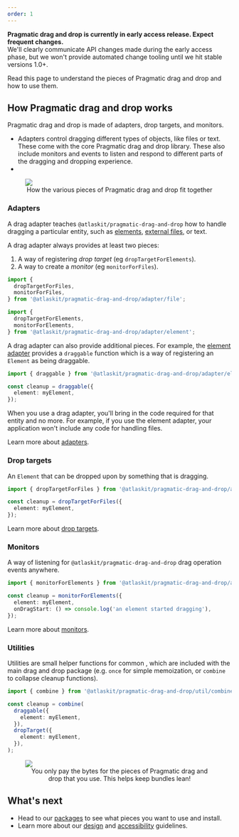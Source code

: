 ```yaml
---
order: 1
---
```



<SectionMessage>

**Pragmatic drag and drop is currently in early access release. Expect frequent changes.** <br/>
We'll clearly communicate API changes made during the early access phase, but we won't provide automated change tooling until we hit stable versions 1.0+.

</SectionMessage>

Read this page to understand the pieces of Pragmatic drag and drop and how to use them.

## How Pragmatic drag and drop works

Pragmatic drag and drop is made of adapters, drop targets, and monitors.

- Adapters control dragging different types of objects, like files or text. These come with the core Pragmatic drag and drop library. These also include monitors and events to listen and respond to different parts of the dragging and dropping experience.
-

<figure>
  <img src="/images/drag-and-drop--high-level-pieces.png" />
  <figcaption style="text-align:center">
    How the various pieces of Pragmatic drag and drop fit together
  </figcaption>
</figure>

### Adapters

A drag adapter teaches `@atlaskit/pragmatic-drag-and-drop` how to handle dragging a particular entity, such as [elements](/components/pragmatic-drag-and-drop/how-it-works/adapters/element-adapter), [external files](/components/pragmatic-drag-and-drop/how-it-works/adapters/file-adapter), or text.

A drag adapter always provides at least two pieces:

1. A way of registering _drop target_ (eg `dropTargetForElements`).
2. A way to create a _monitor_ (eg `monitorForFiles`).

```ts
import {
  dropTargetForFiles,
  monitorForFiles,
} from '@atlaskit/pragmatic-drag-and-drop/adapter/file';

import {
  dropTargetForElements,
  monitorForElements,
} from '@atlaskit/pragmatic-drag-and-drop/adapter/element';
```

A drag adapter can also provide additional pieces. For example, the [element adapter](/components/pragmatic-drag-and-drop/how-it-works/adapters/element-adapter) provides a `draggable` function which is a way of registering an `Element` as being draggable.

```ts
import { draggable } from '@atlaskit/pragmatic-drag-and-drop/adapter/element';

const cleanup = draggable({
  element: myElement,
});
```

When you use a drag adapter, you'll bring in the code required for that entity and no more. For example, if you use the element adapter, your application won't include any code for handling files.

Learn more about [adapters](/components/pragmatic-drag-and-drop/how-it-works/adapters).

### Drop targets

An `Element` that can be dropped upon by something that is dragging.

```ts
import { dropTargetForFiles } from '@atlaskit/pragmatic-drag-and-drop/adapter/file';

const cleanup = dropTargetForFiles({
  element: myElement,
});
```

Learn more about [drop targets](/components/pragmatic-drag-and-drop/how-it-works/drop-targets).

### Monitors

A way of listening for `@atlaskit/pragmatic-drag-and-drop` drag operation events anywhere.

```ts
import { monitorForElements } from '@atlaskit/pragmatic-drag-and-drop/adapter/element';

const cleanup = monitorForElements({
  element: myElement,
  onDragStart: () => console.log('an element started dragging'),
});
```

Learn more about [monitors](/components/pragmatic-drag-and-drop/monitors).

### Utilities

Utilities are small helper functions for common , which are included with the main drag and drop package (e.g. `once` for simple memoization, or `combine` to collapse cleanup functions).

```ts
import { combine } from '@atlaskit/pragmatic-drag-and-drop/util/combine';

const cleanup = combine(
  draggable({
    element: myElement,
  }),
  dropTarget({
    element: myElement,
  }),
);
```

<figure>
  <img src="/images/drag-and-drop--only-pay-for-what-you-use.png" />
  <figcaption style="text-align:center">
    You only pay the bytes for the pieces of Pragmatic drag and drop that you
    use. This helps keep bundles lean!
  </figcaption>
</figure>

## What's next

- Head to our [packages](/components/pragmatic-drag-and-drop/packages) to see what pieces you want to use and install.
- Learn more about our [design](/pragmatic-drag-and-drop/design-guidelines/) and [accessibility](/pragmatic-drag-and-drop/accessibility/) guidelines.
